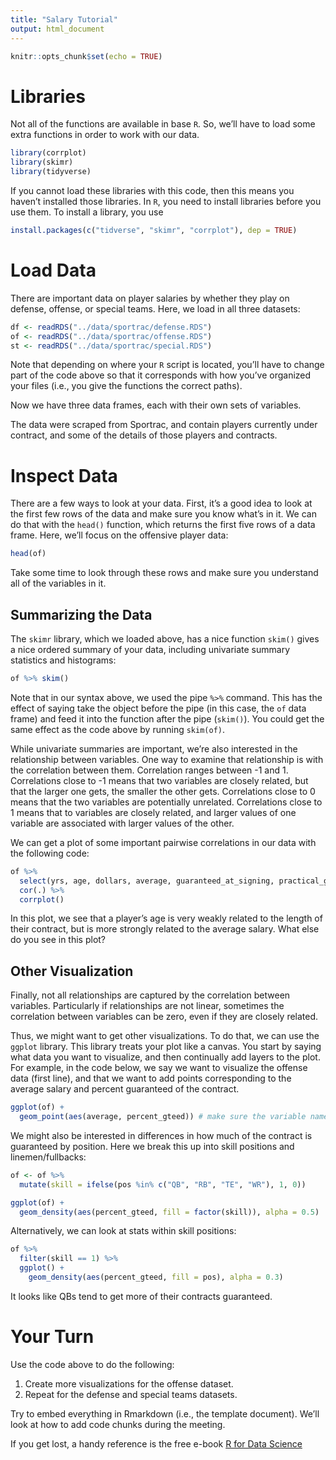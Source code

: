 ```yaml
---
title: "Salary Tutorial"
output: html_document
---
```


```r
knitr::opts_chunk$set(echo = TRUE)
```

# Libraries

Not all of the functions are available in base `R`. So, we'll have to load some extra functions in order to work with our data.
```r
library(corrplot)
library(skimr)
library(tidyverse) 
```
If you cannot load these libraries with this code, then this means you haven't installed those libraries. 
In `R`, you need to install libraries before you use them. 
To install a library, you use
```r
install.packages(c("tidverse", "skimr", "corrplot"), dep = TRUE)
```



# Load Data

There are important data on player salaries by whether they play on defense, offense, or special teams. 
Here, we load in all three datasets:
```r
df <- readRDS("../data/sportrac/defense.RDS")
of <- readRDS("../data/sportrac/offense.RDS")
st <- readRDS("../data/sportrac/special.RDS")
```

Note that depending on where your `R` script is located, you'll have to change part of the code above so that it corresponds with how you've organized your files (i.e., you give the functions the correct paths).

Now we have three data frames, each with their own sets of variables.

The data were scraped from Sportrac, and contain players currently under contract, and some of the details of those players and contracts.


# Inspect Data

There are a few ways to look at your data. 
First, it's a good idea to look at the first few rows of the data and make sure you know what's in it. 
We can do that with the `head()` function, which returns the first five rows of a data frame.
Here, we'll focus on the offensive player data:
```r
head(of)
```

Take some time to look through these rows and make sure you understand all of the variables in it.


## Summarizing the Data

The `skimr` library, which we loaded above, has a nice function `skim()` gives a nice ordered summary of your data, including univariate summary statistics and histograms:
```r
of %>% skim()
```

Note that in our syntax above, we used the pipe `%>%` command. 
This has the effect of saying take the object before the pipe (in this case, the `of` data frame) and feed it into the function after the pipe (`skim()`). 
You could get the same effect as the code above by running `skim(of)`.


While univariate summaries are important, we're also interested in the relationship between variables. 
One way to examine that relationship is with the correlation between them. 
Correlation ranges between -1 and 1. 
Correlations close to -1 means that two variables are closely related, but that the larger one gets, the smaller the other gets.
Correlations close to 0 means that the two variables are potentially unrelated.
Correlations close to 1 means that to variables are closely related, and larger values of one variable are associated with larger values of the other.

We can get a plot of some important pairwise correlations in our data with the following code:
```r
of %>%
  select(yrs, age, dollars, average, guaranteed_at_signing, practical_guarantees, percent_gteed) %>%
  cor(.) %>%
  corrplot()
```

In this plot, we see that a player's age is very weakly related to the length of their contract, but is more strongly related to the average salary.
What else do you see in this plot?


## Other Visualization

Finally, not all relationships are captured by the correlation between variables. 
Particularly if relationships are not linear, sometimes the correlation between variables can be zero, even if they are closely related.

Thus, we might want to get other visualizations. 
To do that, we can use the `ggplot` library. 
This library treats your plot like a canvas.
You start by saying what data you want to visualize, and then continually add layers to the plot. 
For example, in the code below, we say we want to visualize the offense data (first line), and that we want to add points corresponding to the average salary and percent guaranteed of the contract.
```r
ggplot(of) + 
  geom_point(aes(average, percent_gteed)) # make sure the variable names are inside the aes() function
```


We might also be interested in differences in how much of the contract is guaranteed by position. 
Here we break this up into skill positions and linemen/fullbacks:
```r
of <- of %>%
  mutate(skill = ifelse(pos %in% c("QB", "RB", "TE", "WR"), 1, 0)) 

ggplot(of) + 
  geom_density(aes(percent_gteed, fill = factor(skill)), alpha = 0.5)
```

Alternatively, we can look at stats within skill positions:
```r
of %>%
  filter(skill == 1) %>%
  ggplot() +
    geom_density(aes(percent_gteed, fill = pos), alpha = 0.3)
```

It looks like QBs tend to get more of their contracts guaranteed.


# Your Turn

Use the code above to do the following:

1. Create more visualizations for the offense dataset. 
2. Repeat for the defense and special teams datasets.

Try to embed everything in Rmarkdown (i.e., the template document).
We'll look at how to add code chunks during the meeting. 

If you get lost, a handy reference is the free e-book <a href="https://r4ds.had.co.nz/">R for Data Science</a>
